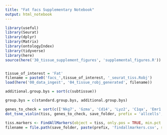 ```yaml
---
title: "Fat facs Supplementary Notebook"
output: html_notebook
---
```


```r
library(useful)
library(Seurat)
library(dplyr)
library(Matrix)
library(ontologyIndex)
library(tidyverse)
library(here)
source(here('30_tissue_supplement_figures', 'supplemental_figures.R'))


tissue_of_interest = 'Fat'
filename = paste0('facs_',tissue_of_interest, '_seurat_tiss.Robj')
load(here('00_data_ingest', '04_tissue_robj_generated', filename))

additional.group.bys = sort(c(subtissue))

group.bys = c(standard.group.bys, additional.group.bys)

genes_to_check = sort(c(['Nkg7', 'Gzma', 'Cd14', 'Lyz2', 'C1qa', 'Emr1', 'Irf8', 'Itgam', 'Cd68', 'Cd4', 'Cd8a', 'Cd3g', 'Cd19', 'Ptprc', 'Kdr', 'Cdh5', 'Pecam1', 'Fabp4', 'Tek', 'Pdgfra', 'Cd34']))
dot_tsne_violin(tiss, genes_to_check, save_folder, prefix = 'allcells', group.bys)
```


```r
tiss.markers <- FindAllMarkers(object = tiss, only.pos = TRUE, min.pct = 0.25, thresh.use = 0.25)
filename = file.path(save_folder, paste(prefix, 'findallmarkers.csv', sep='_'))
```

